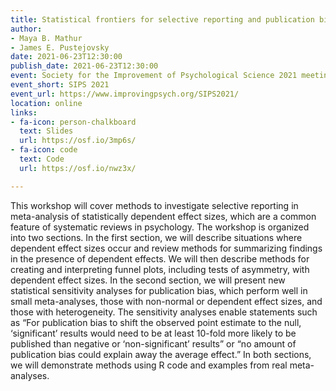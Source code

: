 ```yaml
---
title: Statistical frontiers for selective reporting and publication bias
author:
- Maya B. Mathur
- James E. Pustejovsky
date: 2021-06-23T12:30:00
publish_date: 2021-06-23T12:30:00
event: Society for the Improvement of Psychological Science 2021 meeting
event_short: SIPS 2021
event_url: https://www.improvingpsych.org/SIPS2021/
location: online
links:
- fa-icon: person-chalkboard
  text: Slides
  url: https://osf.io/3mp6s/
- fa-icon: code
  text: Code
  url: https://osf.io/nwz3x/

---
```



This workshop will cover methods to investigate selective reporting in meta-analysis of statistically dependent effect sizes, which are a common feature of systematic reviews in psychology. The workshop is organized into two sections. In the first section, we will describe situations where dependent effect sizes occur and review methods for summarizing findings in the presence of dependent effects. We will then describe methods for creating and interpreting funnel plots, including tests of asymmetry, with dependent effect sizes. In the second section, we will present new statistical sensitivity analyses for publication bias, which perform well in small meta-analyses, those with non-normal or dependent effect sizes, and those with heterogeneity. The sensitivity analyses enable statements such as "For publication bias to shift the observed point estimate to the null, 'significant' results would need to be at least 10-fold more likely to be published than negative or 'non-significant' results" or "no amount of publication bias could explain away the average effect." In both sections, we will demonstrate methods using R code and examples from real meta-analyses.

